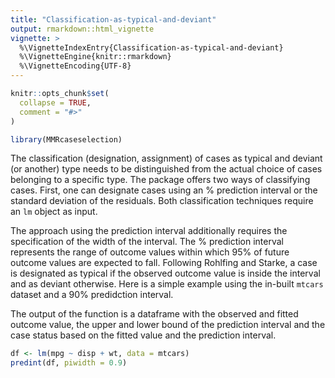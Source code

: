 ```yaml
---
title: "Classification-as-typical-and-deviant"
output: rmarkdown::html_vignette
vignette: >
  %\VignetteIndexEntry{Classification-as-typical-and-deviant}
  %\VignetteEngine{knitr::rmarkdown}
  %\VignetteEncoding{UTF-8}
---
```


```r
knitr::opts_chunk$set(
  collapse = TRUE,
  comment = "#>"
)
```

```r
library(MMRcaseselection)
```

The classification (designation, assignment) of cases as typical and deviant (or another) type needs to be distinguished from the actual choice of cases belonging to a specific type. The package offers two ways of classifying cases. First, one can designate cases using an % prediction interval or the standard deviation of the residuals. Both classification techniques require an `lm` object as input. 

The approach using the prediction interval additionally requires the specification of the width of the interval. The % prediction interval represents the range of outcome values within which 95% of future outcome values are expected to fall. Following Rohlfing and Starke, a case is designated as typical if the observed outcome value is inside the interval and as deviant otherwise. Here is a simple example using the in-built `mtcars` dataset and a 90% predidction interval. 

The output of the function is a dataframe with the observed and fitted outcome value, the upper and lower bound of the prediction interval and the case status based on the fitted value and the prediction interval.
```r
df <- lm(mpg ~ disp + wt, data = mtcars)
predint(df, piwidth = 0.9)
```

